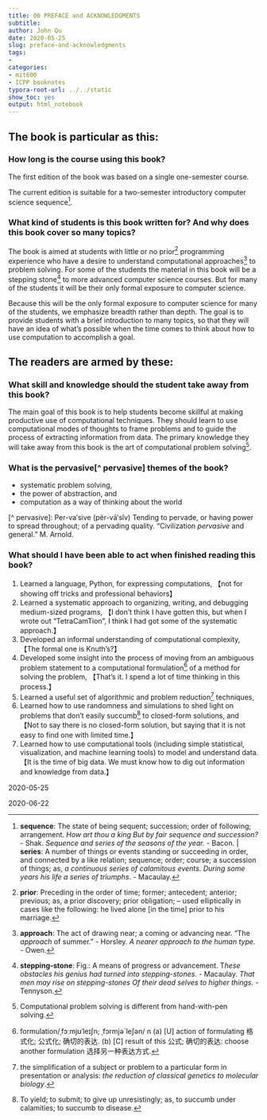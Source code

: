 ```yaml
---
title: 00 PREFACE and ACKNOWLEDGMENTS
subtitle: 
author: John Qu
date: 2020-05-25
slug: preface-and-acknowledgments
tags:
- 
categories:
- mit600
- ICPP booknotes
typora-root-url: ../../static
show_toc: yes
output: html_notebook
---
```


## The book is particular as this:

### How long is the course using this book?

The first edition of the book was based on a single one-semester course. 

The current edition is suitable for a two-semester introductory computer science sequence[^diff_from_'series'].

[^diff_from_'series']: **sequence**:  The state of being sequent; succession; order of following; arrangement. *How art thou a king But by fair sequence and succession?* - Shak. *Sequence and series of the seasons of the year.* - Bacon. | **series**: A number of things or events standing or succeeding in order, and connected by a like relation; sequence; order; course; a succession of things; as, *a continuous series of calamitous events.*  *During some years his life a series of triumphs*.  -  Macaulay.

### What kind of students is this book written for? And why does this book cover so many topics?

The book is aimed at students with little or no prior[^prior] programming experience who have a desire to understand computational approaches[^approach] to problem solving. For some of the students the material in this book will be a stepping stone[^stepping-stone] to more advanced computer science courses. But for many of the students it will be their only formal exposure to computer science.

Because this will be the only formal exposure to computer science for many of the students, we emphasize breadth rather than depth. The goal is to provide students with a brief introduction to many topics, so that they will have an idea of what’s possible when the time comes to think about how to use computation to accomplish a goal.

[^prior]: **prior**: Preceding in the order of time; former; antecedent; anterior; previous; as, a prior discovery; prior obligation; – used elliptically in cases like the following: he lived alone [in the time] prior to his marriage.
[^approach]: **approach**: The act of drawing near; a coming or advancing near. “The *approach* of summer.” - Horsley. *A nearer approach to the human type.* - Owen.
[^stepping-stone]: **stepping-stone**: Fig.: A means of progress or advancement. T*hese obstacles his genius had turned into stepping-stones.* - Macaulay. *That men may rise on stepping-stones Of their dead selves to higher things.* - Tennyson.

## The readers are armed by these:

### What skill and knowledge should the student take away from this book?

The main goal of this book is to help students become skillful at making productive use of computational techniques. They should learn to use computational modes of thoughts to frame problems and to guide the process of extracting information from data. The primary knowledge they will take away from this book is the art of computational problem solving[^hand-with-pen].

[^hand-with-pen]: Computational problem solving is different from hand-with-pen solving. 

### What is the pervasive[^ pervasive] themes of the book?

- systematic problem solving, 
- the power of abstraction, and 
- computation as a way of thinking about the world

[^ pervasive]: Per-va′sive (pẽr-vā′sĭv) Tending to pervade, or having power to spread throughout; of a pervading quality.  “Civilization *pervasive* and general.” M. Arnold.

### What should I have been able to act when finished reading this book?

1. Learned a language, Python, for expressing computations, 【not for showing off tricks and professional behaviors】
1. Learned a systematic approach to organizing, writing, and debugging medium-sized programs, 【I don't think I have gotten this, but when I wrote out "TetraCamTion", I think I had got some of the systematic approach.】
1. Developed an informal understanding of computational complexity, 【The formal one is Knuth's?】
1. Developed some insight into the process of moving from an ambiguous problem statement to a computational formulation[^formulation] of a method for solving the problem, 【That's it. I spend a lot of time thinking in this process.】
1. Learned a useful set of algorithmic and problem reduction[^reduction] techniques,
1. Learned how to use randomness and simulations to shed light on problems that don’t easily succumb[^succumb] to closed-form solutions, and 【Not to say there is no closed-form solution, but saying that it is not easy to find one with limited time.】
1. Learned how to use computational tools (including simple statistical, visualization, and machine learning tools) to model and understand data. 【It is the time of big data. We must know how to dig out information and knowledge from data.】

[^formulation]: formulation/ˌfɔːmjʊˈleɪʃn; ˌfɔrmjə`leʃən/ n (a) [U] action of formulating 格式化; 公式化; 确切的表达. (b) [C] result of this 公式; 确切的表达: choose another formulation 选择另一种表达方式.
[^reduction]: the simplification of a subject or problem to a particular form in presentation or analysis: *the reduction of classical genetics to molecular biology*.

[^succumb]: To yield; to submit; to give up unresistingly; as, to succumb under calamities; to succumb to disease.

2020-05-25

2020-06-22

